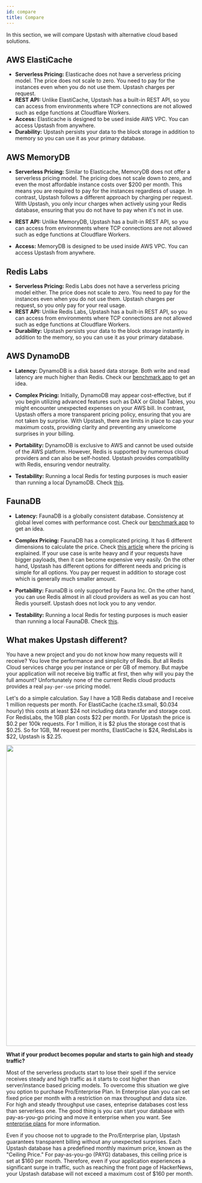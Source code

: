 ```yaml
---
id: compare
title: Compare
---
```


In this section, we will compare Upstash with alternative cloud based solutions.

## AWS ElastiCache

-   **Serverless Pricing:** Elasticache does not have a serverless pricing model. The price does not scale to zero. You need to pay for the instances even when you do not use them. Upstash charges per request.
-   **REST API:** Unlike ElastiCache, Upstash has a built-in REST API, so you can access from environments where TCP connections are not allowed such as edge functions at Cloudflare Workers.
-   **Access:** Elasticache is designed to be used inside AWS VPC. You can access Upstash from anywhere.
-   **Durability:** Upstash persists your data to the block storage in addition to memory so you can use it as your primary database.

## AWS MemoryDB

-   **Serverless Pricing:** Similar to Elasticache, MemoryDB does not offer a serverless pricing model. The pricing does not scale down to zero, and even the most affordable instance costs over $200 per month. This means you are required to pay for the instances regardless of usage. In contrast, Upstash follows a different approach by charging per request. With Upstash, you only incur charges when actively using your Redis database, ensuring that you do not have to pay when it's not in use.

-   **REST API:** Unlike MemoryDB, Upstash has a built-in REST API, so you can access from environments where TCP connections are not allowed such as edge functions at Cloudflare Workers.

-   **Access:** MemoryDB is designed to be used inside AWS VPC. You can access Upstash from anywhere.

## Redis Labs

-   **Serverless Pricing:** Redis Labs does not have a serverless pricing model either. The price does not scale to zero. You need to pay for the instances even when you do not use them. Upstash charges per request, so you only pay for your real usage.
-   **REST API:** Unlike Redis Labs, Upstash has a built-in REST API, so you can access from environments where TCP connections are not allowed such as edge functions at Cloudflare Workers.
-   **Durability:** Upstash persists your data to the block storage instantly in addition to the memory, so you can use it as your primary database.

## AWS DynamoDB

-   **Latency:** DynamoDB is a disk based data storage. Both write and read latency are much higher than Redis. Check our [benchmark app](https://serverless-battleground.vercel.app/) to get an idea.

-   **Complex Pricing:** Initially, DynamoDB may appear cost-effective, but if you begin utilizing advanced features such as DAX or Global Tables, you might encounter unexpected expenses on your AWS bill. In contrast, Upstash offers a more transparent pricing policy, ensuring that you are not taken by surprise. With Upstash, there are limits in place to cap your maximum costs, providing clarity and preventing any unwelcome surprises in your billing.

-   **Portability:**
    DynamoDB is exclusive to AWS and cannot be used outside of the AWS platform. However, Redis is supported by numerous cloud providers and can also be self-hosted. Upstash provides compatibility with Redis, ensuring vendor neutrality.

-   **Testability:** Running a local Redis for testing purposes is much easier than running a local DynamoDB. Check [this](https://stackoverflow.com/questions/26901613/easier-dynamodb-local-testing).

## FaunaDB

-   **Latency:** FaunaDB is a globally consistent database. Consistency at global level comes with performance cost. Check our [benchmark app](https://serverless-battleground.vercel.app/) to get an idea.

-   **Complex Pricing:** FaunaDB has a complicated pricing. It has 6 different dimensions to calculate the price. Check [this article](https://docs.fauna.com/fauna/current/concepts/billing) where the pricing is explained. If your use case is write heavy and if your requests have bigger payloads, then it can become expensive very easily. On the other hand, Upstash has different options for different needs and pricing is simple for all options. You pay per request in addition to storage cost which is generally much smaller amount.

-   **Portability:** FaunaDB is only supported by Fauna Inc. On the other hand, you can use Redis almost in all cloud providers as well as you can host Redis yourself. Upstash does not lock you to any vendor.

-   **Testability:** Running a local Redis for testing purposes is much easier than running a local FaunaDB. Check [this](https://dev.to/englishcraig/how-to-set-up-faunadb-for-local-development-5ha7).

## What makes Upstash different?

You have a new project and you do not know how many requests will it receive? You love the performance and simplicity of Redis. But all Redis Cloud services charge you per instance or per GB of memory. But maybe your application will not receive big traffic at first, then why will you pay the full amount? Unfortunately none of the current Redis cloud products provides a real `pay-per-use` pricing model.

Let's do a simple calculation. Say I have a 1GB Redis database and I receive 1 million requests per month. For ElastiCache (cache.t3.small, $0.034 hourly) this costs at least $24 not including data transfer and storage cost. For RedisLabs, the 1GB plan costs $22 per month. For Upstash the price is $0.2 per 100k requests. For 1 million, it is $2 plus the storage cost that is $0.25. So for 1GB, 1M request per months, ElastiCache is $24, RedisLabs is $22, Upstash is $2.25.

<Frame>
    <Frame>
        <img src="/img/compare/comparecosts.png" width="800" />
    </Frame>
</Frame>

**What if your product becomes popular and starts to gain high and steady traffic?**

Most of the serverless products start to lose their spell if the service receives steady and high traffic as it starts to cost higher than server/instance based pricing models. To overcome this situation we give you option to purchase Pro/Enterprise Plan. In Enterprise plan you can set fixed price per month with a restriction on max throughput and data size. For high and steady throughput use cases, enteprise databases cost less than serverless one. The good thing is you can start your database with pay-as-you-go pricing and move it enterprise when you want. See [enterprise plans](enterprise.md) for more information.

Even if you choose not to upgrade to the Pro/Enterprise plan, Upstash guarantees transparent billing without any unexpected surprises. Each Upstash database has a predefined monthly maximum price, known as the "Ceiling Price." For pay-as-you-go (PAYG) databases, this ceiling price is set at $160 per month. Therefore, even if your application experiences a significant surge in traffic, such as reaching the front page of HackerNews, your Upstash database will not exceed a maximum cost of $160 per month.

